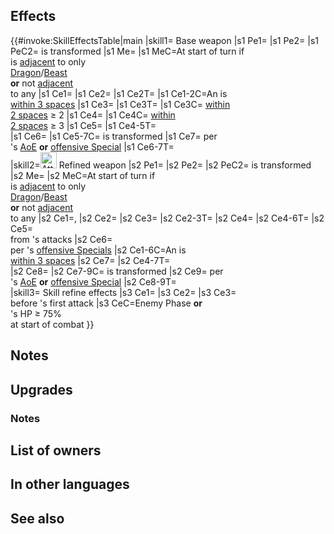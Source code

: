 {{Weapon Infobox
|tagid=SID_開く者の角
|intID=2864
|exclusive=1
|weaponType=Beast
|canUseMove=Infantry
|cost=400
|might=14
|range=1
|cooldown=-1
|effect=Accelerates Special trigger (cooldown count-1).<br><br>If unit is within 3 spaces of an ally, grants Atk+6 to unit during combat and inflicts Atk-6 on foe during combat. Grants the following effects based on the number of allies within 3 spaces: ≥ 2 allies, unit makes a guaranteed follow-up attack; ≥ 3 allies, foe cannot make a follow-up attack.<br><br>At start of turn, if unit is adjacent to only beast or dragon allies or if unit is not adjacent to any ally, unit transforms (otherwise, unit reverts). If unit transforms, grants Atk+2, deals +7 damage when Special triggers, and neutralizes effects that grant "Special cooldown charge +X" to foe or inflict "Special cooldown charge -X" on unit.
|statModifiers=0,14,0,0,0
|required=Adult (Infantry)
|refinePaths=default
|refineSP=400
|refineMedals=500
|refineDews=200
|upgradedEffect=Accelerates Special trigger (cooldown count-1).<br><br>If unit is within 3 spaces of an ally, grants Atk+6 and Spd+5 to unit, inflicts Atk-6 on foe, unit makes a guaranteed follow-up attack, foe cannot make a follow-up attack, and reduces damage from foe's attacks by X% of unit's Def during combat (X = number of allies within 3 spaces of unit × 10; max 30; excluding area-of-effect Specials), and also, when foe's attack triggers foe's Special, reduces damage further by X% of unit's Def (excluding area-of-effect Specials).<br><br>At start of turn, if unit is adjacent to only beast or dragon allies or if unit is not adjacent to any ally, unit transforms (otherwise, unit reverts). If unit transforms, grants Atk+2, deals +7 damage when Special triggers, and neutralizes effects that grant "Special cooldown charge +X" to foe or inflict "Special cooldown charge -X" on unit.
|refineStatsSkill1=3,0,0,0,0
|effectSkill1=If foe initiates combat or foe's HP ≥ 75% at start of combat, grants bonus to unit's Atk/Spd/Def/Res = number of allies within 3 spaces of unit × 2, + 5 (max 11), deals damage = 20% of unit's Def (excluding area-of-effect Specials), and grants Special cooldown count-1 to unit before unit's first attack during combat.
|properties=random_owner
}}
==Effects==
{{#invoke:SkillEffectsTable|main
|skill1={{SCi|weapon}} Base weapon
|s1 Pe1={{Eft|Accelerates Special}}
|s1 Pe2={{Eft|Stat Boosts|Atk|2}}
|s1 PeC2={{Tgt|Unit}} is transformed
|s1 Me={{Eft|Transform}}
|s1 MeC=At start of turn if<br>{{Tgt|Unit}} is [[adjacent]] to only<br>{{Cwti|group=1|Dragon,Beast}} [[Dragon]]/[[Beast]]<br>{{Tgt|Allies}} '''or''' not [[adjacent]]<br>to any {{Tgt|Ally}}
|s1 Ce1={{Eft|Temporary buffs|Atk|6}}
|s1 Ce2={{Eft|Temporary debuffs|Atk|6}}
|s1 Ce2T={{Tgt|Foe}}
|s1 Ce1-2C=An {{Tgt|Ally}} is<br>[[within 3 spaces]]
|s1 Ce3={{Eft|Guaranteed Follow-Ups}}
|s1 Ce3T={{Tgt|Unit}}
|s1 Ce3C={{Tgt|Allies}} [[within 2 spaces|within<br>2 spaces]] ≥ 2
|s1 Ce4={{Eft|Prevent Follow-Ups}}
|s1 Ce4C={{Tgt|Allies}} [[within 2 spaces|within<br>2 spaces]] ≥ 3
|s1 Ce5={{Eft|Neutralize Accelerate Charge}}
|s1 Ce4-5T={{Tgt|Foe}}<br>
|s1 Ce6={{Eft|Neutralize Guard}}
|s1 Ce5-7C={{Tgt|Unit}} is transformed
|s1 Ce7={{Eft|Damage Boost|7}} per<br>{{Tgt|Unit}}'s [[Area-of-effect Specials|AoE]] '''or''' [[offensive Special]]
|s1 Ce6-7T={{Tgt|Unit}}<br>
|skill2=[[File:Attack Plus W.png|x26px|class=inline-icon]] Refined weapon
|s2 Pe1={{Eft|Accelerates Special}}
|s2 Pe2={{Eft|Stat Boosts|Atk|2}}
|s2 PeC2={{Tgt|Unit}} is transformed
|s2 Me={{Eft|Transform}}
|s2 MeC=At start of turn if<br>{{Tgt|Unit}} is [[adjacent]] to only<br>{{Cwti|group=1|Dragon,Beast}} [[Dragon]]/[[Beast]]<br>{{Tgt|Allies}} '''or''' not [[adjacent]]<br>to any {{Tgt|Ally}}
|s2 Ce1={{Eft|Temporary buffs|Atk|6}}, {{Eft|Temporary buffs|Spd|5}}
|s2 Ce2={{Eft|Temporary debuffs|Atk|6}}
|s2 Ce3={{Eft|Prevent Follow-Ups}}
|s2 Ce2-3T={{Tgt|Foe}}
|s2 Ce4={{Eft|Guaranteed Follow-Ups}}
|s2 Ce4-6T={{Tgt|Unit}}
|s2 Ce5={{Eft|Damage Reduction|(10 x {{Tgt|Allies}} [[within 3 spaces|within<br>3 spaces]])% of {{Tgt|Unit}}'s Def|max=30}}<br>from {{Tgt|Foe}}'s attacks
|s2 Ce6={{Eft|Damage Reduction|(10 x {{Tgt|Allies}} [[within 3 spaces|within<br>3 spaces]])% of {{Tgt|Unit}}'s Def|max=30}}<br>per {{Tgt|Foe}}'s [[offensive Specials]]
|s2 Ce1-6C=An {{Tgt|Ally}} is<br>[[within 3 spaces]]
|s2 Ce7={{Eft|Neutralize Accelerate Charge}}
|s2 Ce4-7T={{Tgt|Foe}}<br>
|s2 Ce8={{Eft|Neutralize Guard}}
|s2 Ce7-9C={{Tgt|Unit}} is transformed
|s2 Ce9={{Eft|Damage Boost|7}} per<br>{{Tgt|Unit}}'s [[Area-of-effect Specials|AoE]] '''or''' [[offensive Special]]
|s2 Ce8-9T={{Tgt|Unit}}<br>
|skill3={{Si|Horn of Opening|refine=Skill1}} Skill refine effects
|s3 Ce1={{Eft|Temporary buffs|Atk/Spd/Def/Res|2 x {{Tgt|Allies}} [[within 3 spaces]], +5|max=11}}
|s3 Ce2={{Eft|Damage Boost|20% of {{Tgt|Unit}}'s Def}}
|s3 Ce3={{Eft|Reduce Cooldown|1}}<br>before {{Tgt|Unit}}'s first attack
|s3 CeC=Enemy Phase '''or'''<br>{{Tgt|Foe}}'s HP ≥ 75%<br>at start of combat
}}

==Notes==
{{Temporary buffs}}
{{Temporary debuffs}}
{{Guaranteed follow-up interaction}}
{{Prevent follow-up}}
{{Beast (Infantry)}}
==Upgrades==
{{Weapon Upgrade List}}
===Notes===
{{FlatDamageReduction}}
{{DamageBoost|name={{St|Horn of Opening|refine=Skill1}}}}
{{CombatCooldownCount|-1|name={{St|Horn of Opening|refine=Skill1}}}}

==List of owners==
{{Skill Hero List}}
==In other languages==
{{OtherLanguages
|japanese=開く者の角
|german=Horn des Öffnens
|spanishEU=Cuerno cordial
|spanishLA=Cuerno cordial
|french=Cor ouverture
|italian=Corno unificatore
|chineseTW=開啟者之角
|portuguese=Chifre unificador
}}
==See also==
{{See also skills|cond=Description LIKE '%reduces damage%= number of allies within _ spaces of unit%' AND Exclusive='1'}}
{{Weapons Navbox}}
